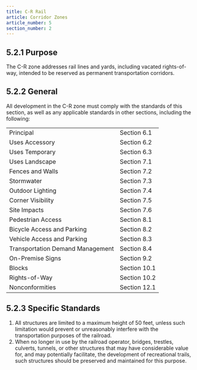 ```yaml
---
title: C-R Rail
article: Corridor Zones
article_number: 5
section_number: 2
---
```


## 5.2.1 Purpose

The C-R zone addresses rail lines and yards, including vacated rights-of-way, intended to be reserved as permanent transportation corridors.

## 5.2.2 General

All development in the C-R zone must comply with the standards of this section, as well as any applicable standards in other sections, including the following:

<TableSmall>

|                                  |              |
| -------------------------------- | ------------ |
| Principal                        | Section 6.1  |
| Uses Accessory                   | Section 6.2  |
| Uses Temporary                   | Section 6.3  |
| Uses Landscape                   | Section 7.1  |
| Fences and Walls                 | Section 7.2  |
| Stormwater                       | Section 7.3  |
| Outdoor Lighting                 | Section 7.4  |
| Corner Visibility                | Section 7.5  |
| Site Impacts                     | Section 7.6  |
| Pedestrian Access                | Section 8.1  |
| Bicycle Access and Parking       | Section 8.2  |
| Vehicle Access and Parking       | Section 8.3  |
| Transportation Demand Management | Section 8.4  |
| On-Premise Signs                 | Section 9.2  |
| Blocks                           | Section 10.1 |
| Rights-of-Way                    | Section 10.2 |
| Nonconformities                  | Section 12.1 |

</TableSmall>

## 5.2.3 Specific Standards

1. All structures are limited to a maximum height of 50 feet, unless such limitation would prevent or unreasonably interfere with the transportation purposes of the railroad.
2. When no longer in use by the railroad operator, bridges, trestles, culverts, tunnels, or other structures that may have considerable value for, and may potentially facilitate, the development of recreational trails, such structures should be preserved and maintained for this purpose.
